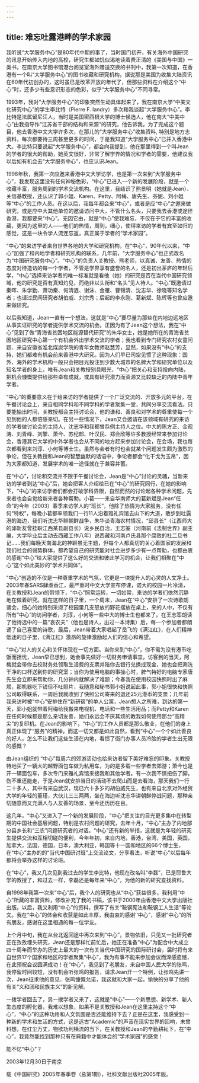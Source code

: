 ```yaml
---
---
---
```

title: 难忘吐露港畔的学术家园
---




我听说“大学服务中心”是80年代中期的事了，当时国门初开，有关海外中国研究的讯息开始传入内地的高校，研究生都如饥似渴地读着费正清的《美国与中国》一类书，在南京大学图书馆港台阅览室海外赠送交换的书刊中，我第一次知道，在香港有一个叫“大学服务中心”的图书收藏和研究机构，据说那是美国为收集大陆资讯在60年代初创办的，这时虽已是改革开放的年代了，但那些资料在介绍这个“中心”时，还多少有些意识形态的色彩，似乎“大学服务中心”不同寻常。

1993年，我对“大学服务中心”的印象突然生动具体起来了，我在南京大学“中美文化研究中心”的学生李比特（Pierre F. landry）多次和我谈起“大学服务中心”。李比特是法属留尼汪人，当时是美国密西根大学的博士候选人，他在南大“中美中心”由我指导作“江苏省干部的结构和来源”的研究，他告诉我，为了完成这个题目，他去香港中文大学许多次，在那儿的“大学服务中心”收集资料, 特别是地方志资料，每次都要待三周甚至更多的时间，于是我知道“大学服务中心”已并入香港中大。李比特只要说起“大学服务中心”，都会向我提到，他在那里得到一个叫Jean的学者的很大的帮助，她英文很好，非常了解学界的情况和学者的需要，他建议我以后如有机会去“大学服务中心”，也应认识Jean。

1998年秋，我第一次应邀来香港中文大学访学，也是第一次来到“大学服务中心”，我发现这里没有任何神秘色彩，“中心”已进入一个新的发展阶段，就是一个收藏丰富，服务周到的学术交流机构。在这里，我结识了熊景明（她就是Jean）、关信基教授，还认识了郭小姐、Karen、Petty、阿梅、唐先生、芬妮、刘小姐等“中心”的工作人员。在这以后，我每年都会来“中心”，或者是应“中心”之邀来做研究，或是应中大其他单位的邀请访问中大，不管什么名头，只要我去香港或途径香港，我都要来“中心”。无因它由，就是“中心”使我难忘，不仅在于它的丰富的收藏，更因为这里的人——他们的热情，周到，细心，使得来访的学者有宾至如归的感觉，这是一块令学人流连忘返，真正属于学者的“学术家园”。

“中心”的来访学者来自世界各地的大学和研究机构，在“中心”，90年代以来，“中心”加强了和内地学者和研究机构的联系，几年前，“大学服务中心”也正式改名为“中国研究服务中心”。“中心”的负责人关教授、熊老师，以真诚、友善、热情的态度对待造访的每一个学者，不管是学界享有盛誉的名人，还是初出茅庐的年轻后学，“中心”选择来访学者的唯一标准就是看他（她）的研究是否在当代中国研究领域，他的研究是否有真知灼见，而绝非以头衔和“名头”见人待人。“中心”既邀请过秦晖、朱学勤、萧功秦、何清涟、谢泳、金雁、曹锦清、沈志华、徐晓等知名学者；也请过民间研究者胡伯威、刘宗秀；后起的李永刚、葛新斌、陈辉等也曾应邀来做研究。

以后我知道，Jean一直有一个想法，这就是“中心”要尽量为那些在内地边远地区从事实证研究的学者提供学术交流的机会。正因为有了Jean这个想法，我在“中心”见到了做“青海省贫困地区能源替代研究”的朱华女士，她是她所在的青海省贫困地区研究中心第一个有机会外出学术交流的学者；我也看到专门研究农村女童问题、来自安徽省淮北煤炭学院的青年女教师赵慧芳，显然，如果没有“中心”的支持，她们都难有机会前来香港中大研究。因为人们早已司空见惯了这种现象：国外、海外的学术机构一般只会把目光投注到少数大城市的名牌大学和研究单位以及知名学者的身上，唯有Jean和关教授别具眼光，“中心”把关心和支持投向内陆，把机会慷慨提供给那些卓有成就，或具有研究潜力而资源又比较缺乏的内陆中青年学者。

“中心”的重要意义在于给来访的学者提供了一个广泛交流的、开放多元的平台，在午餐讨论会上，来自相同学科和不同学科的学者聚集一堂，共同分享交流看法。只要能抽出时间，关教授都会主持讨论会，他的谦和、善良和对学术的尊重使每一个见到他的人都倍感亲切。在另一些情况下，Jean又会邀请在该领域有研究的来访的学者做讨论会的主持人，沈志华和我都曾忝例主持人之位。中大的陈方正、金观涛、刘青峰、刘擎、萧今、苏纪郎、叶汉民、郑会欣等许多教授经常来参加讨论会，香港其它大学的中外学者也会从不同的地方赶来参加讨论会，在会场，我也每次都看到来刘淳、小何等博士生。虽然与会者有时也会就某个问题发生颇为激烈的争论，但在关教授和Jean的智慧幽默的话语中，争论者都会“化干戈为玉帛”，因为大家都知道，发展学术的唯一途径就在于兼容并蓄。

在“中心”，讨论和交流并不限于午餐讨论会，Jean是“中心”讨论的灵魂，当新来访的学者到达“中心”后，她会把客人介绍给已在“中心”的研究同行，在她的影响下，“中心”的来访学者们都会打破学科界限，自然而然的讨论起各种学术问题，先来者也会自觉给新来者各种帮助。小葛——来自华南师大的葛新斌是Jean“任命”的今年（2003）春季来访学人的“班长”，他除了热情为大家服务，没有任何“特权”，每晚小葛都率领我们一行11人沿着雅礼宾馆去山下的大道，散步到吐露港的海边，我们听沈志华聊朝鲜战争，朱华谈青海农村情况，“邱县长”（江西师大的邱新友曾挂职江西某县副县长）说乡民自治，王志筌（河南前《法制世界》副主编，大学毕业后主动去西藏工作八年）说西藏和河南卢氏县那个腐败的杜二旦书记……我们每晚天南海北的神聊虽无主题，但每个人都真切的关心着国家的发展和我们社会的弱势群体，都希望自己的研究能对社会进步多少有一点帮助，也都由衷的感谢“中心”给大家提供了这么好的交流和彼此学习的机会，让我们相聚在“中心”这个如此美妙的“学术共同体”。

“中心”创造的不仅是一种尊重学术的气氛，它更是一块提升人的心灵的人文净土。2003年春SARS肆虐香江，最严重时中文大学宣布停课，诺大的校园一片冷清，在关教授和Jean的带领下，“中心”照常运转，一切如常，来访的学者们依然沉静地在做着研究。就在这样的日子里，一个周末，Jean在“中心”安排了一次诗歌朗诵会，细心的她特别采撷了校园里几支怒放的野花摆放在桌上，来的人中，不仅有所有“中心”的访问学者，刘淳，小何等一些中大的博士生也都来了。在王志筌朗读了他诗选中的一篇“哀农夫”（他也是诗人，出过一本诗集）后，每一个参加者都朗诵了自己喜爱的诗歌，最后，Jean带着大家唱起了岳飞的《满江红》，在人们精神低迷的日子里，《满江红》激昂的旋律激励起人们的信心和希望。

“中心”对人的关心和关怀体现在一切方面。当你来到“中心”，你不需为没有港币吃饭而担忧，Jean早已想到，她会事先做好一切财务申请事宜，访客到的当天，阿梅就会带你去校财务处领取生活费的支票并陪你去银行兑换成现金，她也会把涮洗干净的口杯送到你的研究室；当你为使用电脑的事操心时，脾气特好的电脑专家唐先生会立即来帮助你，几分钟内就解决了难题；今春我在使用校园快照时出了麻烦，那机器吃下钱但不吐照片，我随意和秘书郭小姐说起此事，郭小姐很快和快照公司取得联系，一周后我就收到了快照公司寄来的退还25元港币的支票；几年前我来访时被“中心”安排住在“新研宿”的单人公寓，Jean想人之所难，到达的第一天，郭小姐就带着阿梅给我搬来电视机、电话和一些生活用品；而Petty和Karen在任何时候都是那么亲切友善，她们永远会不厌其烦的教我如何使用那台“高精尖”的复印机。在Jean的影响下，“中心”的工作人员都是那么敬业，在他们的身上真正体现了“服务”的精神，而这一切又都是如此自然，看到“中心”一个个如此善良的好人，怎么不让我们这些生活在内地，看惯了衙门办事人员冷脸的学者生出无限的感慨？

由Jean组织的 “中心”每周六的郊游活动也给来访者留下美好难忘的印象。关教授特地买了一辆大的越野面包车做为私用车，为的是多载一些学者去郊游；萧今也是开一辆面包车，多次专门来雅礼宾馆来接我和其他学者。有一次我不慎扭伤了脚，伤不重还能走，于是Jean就安排当日的活动不去爬山而是去看海，那天我们一行二十多人，其中有来自武汉，现已六十多岁的胡伯威先生，也有来自北京对外经贸大学的年轻的董瑾，大伙儿三三两两，坐在海边听沈志华讲朝鲜停战问题，那种亲切随意而又充满人与人友善的场景，至今还历历在目。

这几年，“中心”又进入了一个新的发展阶段，“中心”把关注的目光更多集中在转型期的中国社会基层问题，特别是农村问题的研究，去年十月，“中心”主办了内地部分县乡长和“三农”问题研究者的对话。“中心”还有新的举措，这就是为年轻的研究生提供交流和互相切磋的便利，今年年初，来自内地，香港，台湾，美国，英国，加拿大，法国，德国，日本，澳大利亚，韩国等十一国和地区的66个博士生，在“中心”主办的的“当代中国研讨班”上交流论文，分享看法，听说“中心”以后每年都将会举办这样的讨论班。

在“中心”，我又几次见到我过去的学生李比特，他现在改名叫“李磊”，已是耶鲁大学的教授了，和过去一样，李磊还是每年来“中心”，为他的新的研究查找资料。

自1998年我第一次来“中心”后，我个人的研究也从“中心”获益很多，我利用“中心”所藏的丰富资料，修改补充了我的书稿，该书于2000年由香港中文大学出版社出版。以后，我又利用“中心”的资料，撰写了有关“鞍钢宪法和鞍钢工人生活”等论文。我在“中心”的体会和收获是如此丰厚，我由衷的感谢’‘中心”，感谢“中心”的所有朋友，感谢在这里相遇的每一位学友。

上个月中旬，我在从台北返回途中再次来到“中心”，景物依旧，只见又一批研究者正在孜孜埋头研究，Jean还是那样忙前忙后，她正在准备“中心”为配合中大成立四十周年而举办的历史上最大的一次有关当代中国研究的国际研讨会，届时将有来自世界17个国家和地区的学者聚集“中心”，我为有事不能来参加会议而深感遗憾，在此预祝会议圆满成功！在“中心”，我见到了老朋友，来自中国人民大学的张鸣，我停留时间较短，没有机会听张鸣的报告，请求Jean开一个特例，让张鸣先讲一次，Jean征求他的意见．张鸣慷慨允诺，我这就和大家一起，愉快的分享了他的有关“义和团和民族主义”的新见解。

一拨学者回去了，另一拨学者又来了，这就是“中心”—一个新思想、新学术、新人生态度的孵化器，我难以想象，如果不是关教授和Jean在这里主持这个“中心”，“中心”的这种功用和人文氛围是否还能维持下去？正是在这里，我感受到一种新的学术和生活的方式，这是远古“Academic”的声音在现实世界的回响，未曾料想，在红尘万丈，物欲功利横流的当下，在关教授和Jean的辛勤耕耘下，在“中心”，我竟然能找到那种只有在典籍中才能体会的“学术家园”的感觉！

能不忆“中心”？

2003年12月30日于南京



载《中国研究》2005年春季卷（总第1期），社科文献出版社2005年版。
